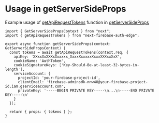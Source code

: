 # Usage in getServerSideProps

Example usage of [getApiRequestTokens](/docs/usage/pages-router-api-routes) function in [getServerSideProps](https://nextjs.org/docs/pages/building-your-application/data-fetching/get-server-side-props)

```tsx
import { GetServerSidePropsContext } from "next";
import { getApiRequestTokens } from "next-firebase-auth-edge";

export async function getServerSideProps(context: GetServerSidePropsContext) {
  const tokens = await getApiRequestTokens(context.req, {
    apiKey: 'XXxxXxXXXxXxxxxx_XxxxXxxxxxXxxxXXXxxXxX',
    cookieName: 'AuthToken',
    cookieSignatureKeys: ['Key-Should-Be-at-least-32-bytes-in-length'],
    serviceAccount: {
      projectId: 'your-firebase-project-id',
      clientEmail: 'firebase-adminsdk-nnw48@your-firebase-project-id.iam.gserviceaccount.com',
      privateKey: '-----BEGIN PRIVATE KEY-----\n...\n-----END PRIVATE KEY-----\n'
    }
  });

  return { props: { tokens } };
}
```
